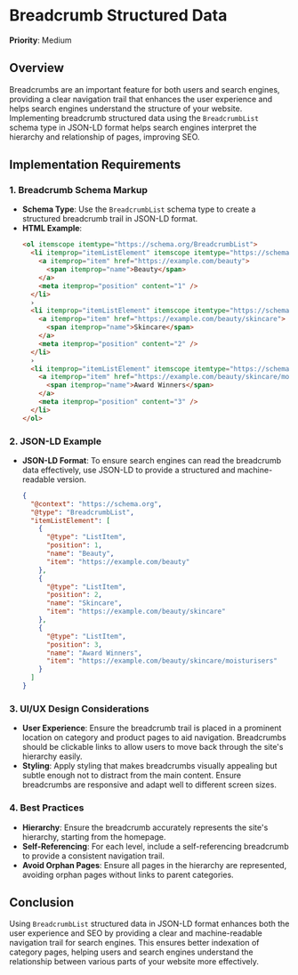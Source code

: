 
# Breadcrumb Structured Data

**Priority**: Medium

## Overview

Breadcrumbs are an important feature for both users and search engines, providing a clear navigation trail that enhances the user experience and helps search engines understand the structure of your website. Implementing breadcrumb structured data using the `BreadcrumbList` schema type in JSON-LD format helps search engines interpret the hierarchy and relationship of pages, improving SEO.

## Implementation Requirements

### 1. Breadcrumb Schema Markup

- **Schema Type**: Use the `BreadcrumbList` schema type to create a structured breadcrumb trail in JSON-LD format.
- **HTML Example**:
  ```html
  <ol itemscope itemtype="https://schema.org/BreadcrumbList">
    <li itemprop="itemListElement" itemscope itemtype="https://schema.org/ListItem">
      <a itemprop="item" href="https://example.com/beauty">
        <span itemprop="name">Beauty</span>
      </a>
      <meta itemprop="position" content="1" />
    </li>
    ›
    <li itemprop="itemListElement" itemscope itemtype="https://schema.org/ListItem">
      <a itemprop="item" href="https://example.com/beauty/skincare">
        <span itemprop="name">Skincare</span>
      </a>
      <meta itemprop="position" content="2" />
    </li>
    ›
    <li itemprop="itemListElement" itemscope itemtype="https://schema.org/ListItem">
      <a itemprop="item" href="https://example.com/beauty/skincare/moisturisers">
        <span itemprop="name">Award Winners</span>
      </a>
      <meta itemprop="position" content="3" />
    </li>
  </ol>
  ```

### 2. JSON-LD Example

- **JSON-LD Format**: To ensure search engines can read the breadcrumb data effectively, use JSON-LD to provide a structured and machine-readable version.
  ```json
  {
    "@context": "https://schema.org",
    "@type": "BreadcrumbList",
    "itemListElement": [
      {
        "@type": "ListItem",
        "position": 1,
        "name": "Beauty",
        "item": "https://example.com/beauty"
      },
      {
        "@type": "ListItem",
        "position": 2,
        "name": "Skincare",
        "item": "https://example.com/beauty/skincare"
      },
      {
        "@type": "ListItem",
        "position": 3,
        "name": "Award Winners",
        "item": "https://example.com/beauty/skincare/moisturisers"
      }
    ]
  }
  ```

### 3. UI/UX Design Considerations

- **User Experience**: Ensure the breadcrumb trail is placed in a prominent location on category and product pages to aid navigation. Breadcrumbs should be clickable links to allow users to move back through the site's hierarchy easily.
- **Styling**: Apply styling that makes breadcrumbs visually appealing but subtle enough not to distract from the main content. Ensure breadcrumbs are responsive and adapt well to different screen sizes.

### 4. Best Practices

- **Hierarchy**: Ensure the breadcrumb accurately represents the site's hierarchy, starting from the homepage.
- **Self-Referencing**: For each level, include a self-referencing breadcrumb to provide a consistent navigation trail.
- **Avoid Orphan Pages**: Ensure all pages in the hierarchy are represented, avoiding orphan pages without links to parent categories.

## Conclusion

Using `BreadcrumbList` structured data in JSON-LD format enhances both the user experience and SEO by providing a clear and machine-readable navigation trail for search engines. This ensures better indexation of category pages, helping users and search engines understand the relationship between various parts of your website more effectively.

